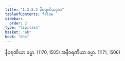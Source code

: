 ```yaml
---
title: "1.2.8.2 နီဝရဏိယဒုက"
tableOfContents: false
sidebar:
  order: 2
type: "tipitaka"
basket: "ab"
book: "dhs"
---
```



<DynamicBreadcrumb />

<Division number="67" book="dhs">

<Paragraph number="164" book="dhs">
နီဝရဏိယာ ဓမ္မာ. (<Emphasis>1170, 1505</Emphasis>)
</Paragraph>

<Paragraph number="165" book="dhs">
အနီဝရဏိယာ ဓမ္မာ. (<Emphasis>1171, 1506</Emphasis>)
</Paragraph>
</Division>